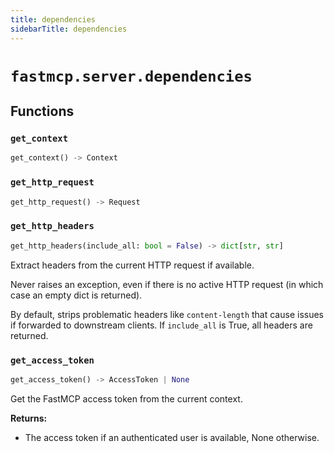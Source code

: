 ```yaml
---
title: dependencies
sidebarTitle: dependencies
---
```


# `fastmcp.server.dependencies`

## Functions

### `get_context` <sup><a href="https://github.com/jlowin/fastmcp/blob/main/src/fastmcp/server/dependencies.py#L31" target="_blank"><Icon icon="github" style="width: 14px; height: 14px;" /></a></sup>

```python
get_context() -> Context
```

### `get_http_request` <sup><a href="https://github.com/jlowin/fastmcp/blob/main/src/fastmcp/server/dependencies.py#L43" target="_blank"><Icon icon="github" style="width: 14px; height: 14px;" /></a></sup>

```python
get_http_request() -> Request
```

### `get_http_headers` <sup><a href="https://github.com/jlowin/fastmcp/blob/main/src/fastmcp/server/dependencies.py#L55" target="_blank"><Icon icon="github" style="width: 14px; height: 14px;" /></a></sup>

```python
get_http_headers(include_all: bool = False) -> dict[str, str]
```


Extract headers from the current HTTP request if available.

Never raises an exception, even if there is no active HTTP request (in which case
an empty dict is returned).

By default, strips problematic headers like `content-length` that cause issues if forwarded to downstream clients.
If `include_all` is True, all headers are returned.


### `get_access_token` <sup><a href="https://github.com/jlowin/fastmcp/blob/main/src/fastmcp/server/dependencies.py#L104" target="_blank"><Icon icon="github" style="width: 14px; height: 14px;" /></a></sup>

```python
get_access_token() -> AccessToken | None
```


Get the FastMCP access token from the current context.

**Returns:**
- The access token if an authenticated user is available, None otherwise.

